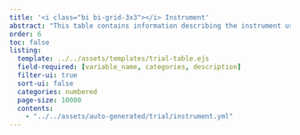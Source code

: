 ```yaml
---
title: '<i class="bi bi-grid-3x3"></i> Instrument'
abstract: "This table contains information describing the instrument used to collect data from subjects and their specific parameterization (i.e., timelines), e.g., parameters for the software that executes the presentation of the stimuli and records key presses)."
order: 6
toc: false
listing: 
  template: ../../assets/templates/trial-table.ejs
  field-required: [variable_name, categories, description]
  filter-ui: true
  sort-ui: false
  categories: numbered
  page-size: 10000
  contents:
    - "../../assets/auto-generated/trial/instrument.yml"
---
```


